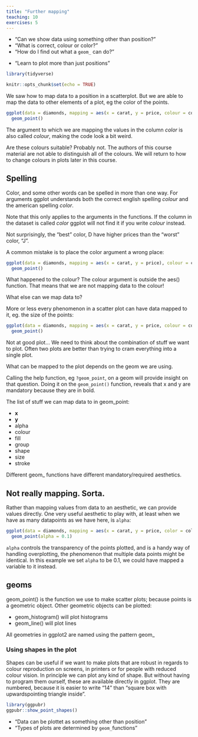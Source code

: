 ```yaml
---
title: "Further mapping"
teaching: 10
exercises: 5
---
```


:::: questions
- "Can we show data using something other than position?"
- "What is correct, colour or color?"
- "How do I find out what a `geom_` can do?"
::::

:::: objectives
- "Learn to plot more than just positions"

::::


```r
library(tidyverse)
```

```r
knitr::opts_chunk$set(echo = TRUE)
```

We saw how to map data to a position in a scatterplot. But we are able to map 
the data to other elements of a plot, eg the color of the points.


```r
ggplot(data = diamonds, mapping = aes(x = carat, y = price, colour = color)) +
  geom_point() 
```

The argument to which we are mapping the values in the column *color* is also called *colour*, making the code look a bit weird.

Are these colours suitable? Probably not. The authors of this course
material are not able to distinguish all of the colours. We will return to how 
to change colours in plots later in this course.


:::: callout
## Spelling
 
Color, and some other words can be spelled in more than one way.
For arguments ggplot understands both the correct english spelling
*colour* and the american spelling *color*.
 
Note that this only applies to the arguments in the functions. If the
column in the dataset is called *color* ggplot will not find it if
you write *colour* instead.

::::

Not surprisingly, the "best" color, D have higher prices than the "worst"
color, "J".

A common mistake is to place the color argument a wrong place:
```r
ggplot(data = diamonds, mapping = aes(x = carat, y = price), colour = color) +
  geom_point()
```
What happened to the colour? The colour argument is outside the aes() function.
That means that we are not mapping data to the colour!



What else can we map data to?

More or less every phenomenon in a scatter plot can have data mapped to it, eg.
the size of the points:

```r
ggplot(data = diamonds, mapping = aes(x = carat, y = price, colour = color, size = table)) +
  geom_point()
```

Not at good plot... We need to think about the combination of stuff we want to
plot. Often two plots are better than trying to cram everything into a single plot.

What can be mapped to the plot depends on the geom we are using. 

Calling the help function, eg `?geom_point`, on a geom will provide insight on that
question. Doing it on the `geom_point()` function, reveals that x and y are mandatory
because they are in bold.

The list of stuff we can map data to in geom_point:

* **x**
* **y**
* alpha
* colour
* fill
* group
* shape
* size
* stroke

Different geom_ functions have different mandatory/required aesthetics.

## Not really mapping. Sorta.
Rather than mapping values from data to an aesthetic, we can provide
values directly. One very useful aesthetic to play with, at least when
we have as many datapoints as we have here, is `alpha`:

```r
ggplot(data = diamonds, mapping = aes(x = carat, y = price, color = color)) +
  geom_point(alpha = 0.1)
```

`alpha` controls the transparency of the points plotted, and is a handy way of
handling overplotting, the phenomenon that multiple data points might be 
identical. In this example we set `alpha` to be 0.1, we could have mapped
a variable to it instead.


:::: callout
## geoms

geom_point() is the function we use to make scatter plots; because points is
a geometric object. 
Other geometric objects can be plotted:

* geom_histogram() will plot histograms
* geom_line() will plot lines
 
All geometries in ggplot2 are named using the pattern geom_

::::

### Using shapes in the plot

Shapes can be useful if we want to make plots that are robust in regards to
colour reproduction on screens, in printers or for people with reduced
colour vision.
In principle we can plot any kind of shape. But without having to program them
ourself, these are available directly in ggplot. They are numbered, because it is easier to write "14" than "square box with upwardspointing triangle inside".

```r
library(ggpubr)
ggpubr::show_point_shapes()
```





:::: keypoints
- "Data can be plottet as something other than position"
- "Types of plots are determined by `geom_`functions"
::::
